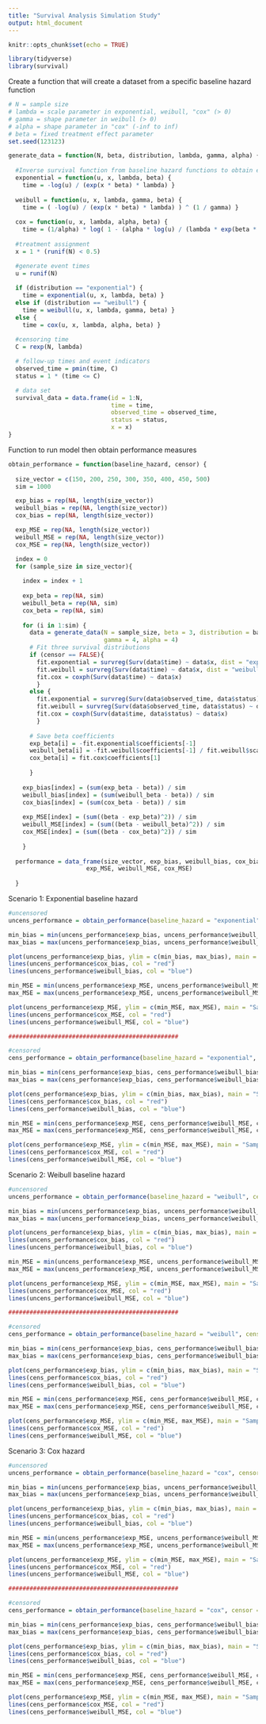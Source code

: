 ```yaml
---
title: "Survival Analysis Simulation Study"
output: html_document
---
```


```r
knitr::opts_chunk$set(echo = TRUE)

library(tidyverse)
library(survival)
```

Create a function that will create a dataset from a specific baseline hazard function

```r

# N = sample size    
# lambda = scale parameter in exponential, weibull, "cox" (> 0)
# gamma = shape parameter in weibull (> 0)
# alpha = shape parameter in "cox" (-inf to inf)
# beta = fixed treatment effect parameter
set.seed(123123)

generate_data = function(N, beta, distribution, lambda, gamma, alpha) {
  
  #Inverse survival function from baseline hazard functions to obtain event times
  exponential = function(u, x, lambda, beta) {
    time = -log(u) / (exp(x * beta) * lambda) }
  
  weibull = function(u, x, lambda, gamma, beta) {
    time = ( -log(u) / (exp(x * beta) * lambda) ) ^ (1 / gamma) }
  
  cox = function(u, x, lambda, alpha, beta) {
    time = (1/alpha) * log( 1 - (alpha * log(u) / (lambda * exp(beta * x))) ) }
  
  #treatment assignment
  x = 1 * (runif(N) < 0.5)

  #generate event times
  u = runif(N)
  
  if (distribution == "exponential") {
    time = exponential(u, x, lambda, beta) } 
  else if (distribution == "weibull") {
    time = weibull(u, x, lambda, gamma, beta) }
  else { 
    time = cox(u, x, lambda, alpha, beta) } 
  
  #censoring time
  C = rexp(N, lambda)

  # follow-up times and event indicators
  observed_time = pmin(time, C)
  status = 1 * (time <= C)

  # data set
  survival_data = data.frame(id = 1:N,
                             time = time,
                             observed_time = observed_time,
                             status = status,
                             x = x)
}
```

Function to run model then obtain performance measures

```r

obtain_performance = function(baseline_hazard, censor) {
  
  size_vector = c(150, 200, 250, 300, 350, 400, 450, 500)
  sim = 1000

  exp_bias = rep(NA, length(size_vector))
  weibull_bias = rep(NA, length(size_vector))
  cox_bias = rep(NA, length(size_vector))

  exp_MSE = rep(NA, length(size_vector))
  weibull_MSE = rep(NA, length(size_vector))
  cox_MSE = rep(NA, length(size_vector))

  index = 0
  for (sample_size in size_vector){
  
    index = index + 1
  
    exp_beta = rep(NA, sim)
    weibull_beta = rep(NA, sim)
    cox_beta = rep(NA, sim)
  
    for (i in 1:sim) {
      data = generate_data(N = sample_size, beta = 3, distribution = baseline_hazard, lambda = 0.1,
                           gamma = 4, alpha = 4)
      # Fit three survival distributions
      if (censor == FALSE){
        fit.exponential = survreg(Surv(data$time) ~ data$x, dist = "exponential") 
        fit.weibull = survreg(Surv(data$time) ~ data$x, dist = "weibull")
        fit.cox = coxph(Surv(data$time) ~ data$x) 
        }
      else {
        fit.exponential = survreg(Surv(data$observed_time, data$status) ~ data$x, dist = "exponential") 
        fit.weibull = survreg(Surv(data$observed_time, data$status) ~ data$x, dist = "weibull")
        fit.cox = coxph(Surv(data$time, data$status) ~ data$x)
        }
      
      # Save beta coefficients 
      exp_beta[i] = -fit.exponential$coefficients[-1]
      weibull_beta[i] = -fit.weibull$coefficients[-1] / fit.weibull$scale
      cox_beta[i] = fit.cox$coefficients[1]
      
      }
  
    exp_bias[index] = (sum(exp_beta - beta)) / sim 
    weibull_bias[index] = (sum(weibull_beta - beta)) / sim
    cox_bias[index] = (sum(cox_beta - beta)) / sim
  
    exp_MSE[index] = (sum((beta - exp_beta)^2)) / sim
    weibull_MSE[index] = (sum((beta - weibull_beta)^2)) / sim
    cox_MSE[index] = (sum((beta - cox_beta)^2)) / sim
    
    }
  
  performance = data_frame(size_vector, exp_bias, weibull_bias, cox_bias,
                      exp_MSE, weibull_MSE, cox_MSE)
  
  }
```

Scenario 1: Exponential baseline hazard

```r

#uncensored
uncens_performance = obtain_performance(baseline_hazard = "exponential", censor = "FALSE")

min_bias = min(uncens_performance$exp_bias, uncens_performance$weibull_bias, uncens_performance$cox_bias)
max_bias = max(uncens_performance$exp_bias, uncens_performance$weibull_bias, uncens_performance$cox_bias)

plot(uncens_performance$exp_bias, ylim = c(min_bias, max_bias), main = "Sample size vs. Bias without Censoring")
lines(uncens_performance$cox_bias, col = "red")
lines(uncens_performance$weibull_bias, col = "blue")

min_MSE = min(uncens_performance$exp_MSE, uncens_performance$weibull_MSE, uncens_performance$cox_MSE)
max_MSE = max(uncens_performance$exp_MSE, uncens_performance$weibull_MSE, uncens_performance$cox_MSE)

plot(uncens_performance$exp_MSE, ylim = c(min_MSE, max_MSE), main = "Sample size vs. MSE without Censoring")
lines(uncens_performance$cox_MSE, col = "red")
lines(uncens_performance$weibull_MSE, col = "blue")

################################################

#censored
cens_performance = obtain_performance(baseline_hazard = "exponential", censor = "TRUE")

min_bias = min(cens_performance$exp_bias, cens_performance$weibull_bias, cens_performance$cox_bias)
max_bias = max(cens_performance$exp_bias, cens_performance$weibull_bias, cens_performance$cox_bias)

plot(cens_performance$exp_bias, ylim = c(min_bias, max_bias), main = "Sample size vs. Bias with Censoring")
lines(cens_performance$cox_bias, col = "red")
lines(cens_performance$weibull_bias, col = "blue")

min_MSE = min(cens_performance$exp_MSE, cens_performance$weibull_MSE, cens_performance$cox_MSE)
max_MSE = max(cens_performance$exp_MSE, cens_performance$weibull_MSE, cens_performance$cox_MSE)

plot(cens_performance$exp_MSE, ylim = c(min_MSE, max_MSE), main = "Sample size vs. MSE with Censoring")
lines(cens_performance$cox_MSE, col = "red")
lines(cens_performance$weibull_MSE, col = "blue")

```

Scenario 2: Weibull baseline hazard

```r

#uncensored
uncens_performance = obtain_performance(baseline_hazard = "weibull", censor = "FALSE")

min_bias = min(uncens_performance$exp_bias, uncens_performance$weibull_bias, uncens_performance$cox_bias)
max_bias = max(uncens_performance$exp_bias, uncens_performance$weibull_bias, uncens_performance$cox_bias)

plot(uncens_performance$exp_bias, ylim = c(min_bias, max_bias), main = "Sample size vs. Bias without Censoring")
lines(uncens_performance$cox_bias, col = "red")
lines(uncens_performance$weibull_bias, col = "blue")

min_MSE = min(uncens_performance$exp_MSE, uncens_performance$weibull_MSE, uncens_performance$cox_MSE)
max_MSE = max(uncens_performance$exp_MSE, uncens_performance$weibull_MSE, uncens_performance$cox_MSE)

plot(uncens_performance$exp_MSE, ylim = c(min_MSE, max_MSE), main = "Sample size vs. MSE without Censoring")
lines(uncens_performance$cox_MSE, col = "red")
lines(uncens_performance$weibull_MSE, col = "blue")

################################################

#censored
cens_performance = obtain_performance(baseline_hazard = "weibull", censor = "TRUE")

min_bias = min(cens_performance$exp_bias, cens_performance$weibull_bias, cens_performance$cox_bias)
max_bias = max(cens_performance$exp_bias, cens_performance$weibull_bias, cens_performance$cox_bias)

plot(cens_performance$exp_bias, ylim = c(min_bias, max_bias), main = "Sample size vs. Bias with Censoring")
lines(cens_performance$cox_bias, col = "red")
lines(cens_performance$weibull_bias, col = "blue")

min_MSE = min(cens_performance$exp_MSE, cens_performance$weibull_MSE, cens_performance$cox_MSE)
max_MSE = max(cens_performance$exp_MSE, cens_performance$weibull_MSE, cens_performance$cox_MSE)

plot(cens_performance$exp_MSE, ylim = c(min_MSE, max_MSE), main = "Sample size vs. MSE with Censoring")
lines(cens_performance$cox_MSE, col = "red")
lines(cens_performance$weibull_MSE, col = "blue")

```

Scenario 3:  Cox hazard

```r

#uncensored
uncens_performance = obtain_performance(baseline_hazard = "cox", censor = "FALSE")

min_bias = min(uncens_performance$exp_bias, uncens_performance$weibull_bias, uncens_performance$cox_bias)
max_bias = max(uncens_performance$exp_bias, uncens_performance$weibull_bias, uncens_performance$cox_bias)

plot(uncens_performance$exp_bias, ylim = c(min_bias, max_bias), main = "Sample size vs. Bias without Censoring")
lines(uncens_performance$cox_bias, col = "red")
lines(uncens_performance$weibull_bias, col = "blue")

min_MSE = min(uncens_performance$exp_MSE, uncens_performance$weibull_MSE, uncens_performance$cox_MSE)
max_MSE = max(uncens_performance$exp_MSE, uncens_performance$weibull_MSE, uncens_performance$cox_MSE)

plot(uncens_performance$exp_MSE, ylim = c(min_MSE, max_MSE), main = "Sample size vs. MSE without Censoring")
lines(uncens_performance$cox_MSE, col = "red")
lines(uncens_performance$weibull_MSE, col = "blue")

################################################

#censored
cens_performance = obtain_performance(baseline_hazard = "cox", censor = "TRUE")

min_bias = min(cens_performance$exp_bias, cens_performance$weibull_bias, cens_performance$cox_bias)
max_bias = max(cens_performance$exp_bias, cens_performance$weibull_bias, cens_performance$cox_bias)

plot(cens_performance$exp_bias, ylim = c(min_bias, max_bias), main = "Sample size vs. Bias with Censoring")
lines(cens_performance$cox_bias, col = "red")
lines(cens_performance$weibull_bias, col = "blue")

min_MSE = min(cens_performance$exp_MSE, cens_performance$weibull_MSE, cens_performance$cox_MSE)
max_MSE = max(cens_performance$exp_MSE, cens_performance$weibull_MSE, cens_performance$cox_MSE)

plot(cens_performance$exp_MSE, ylim = c(min_MSE, max_MSE), main = "Sample size vs. MSE with Censoring")
lines(cens_performance$cox_MSE, col = "red")
lines(cens_performance$weibull_MSE, col = "blue")

```

